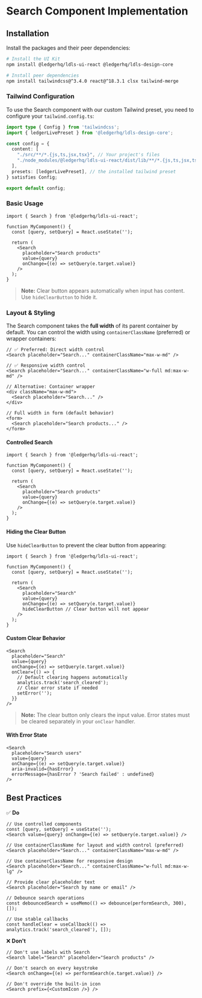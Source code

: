 
<Meta title="Text Input/Search/Implementation" />

# Search Component Implementation

## Installation

Install the packages and their peer dependencies:

```bash
# Install the UI Kit
npm install @ledgerhq/ldls-ui-react @ledgerhq/ldls-design-core

# Install peer dependencies
npm install tailwindcss@^3.4.0 react@^18.3.1 clsx tailwind-merge
```

### Tailwind Configuration

To use the Search component with our custom Tailwind preset, you need to configure your `tailwind.config.ts`:

```typescript
import type { Config } from 'tailwindcss';
import { ledgerLivePreset } from '@ledgerhq/ldls-design-core';

const config = {
  content: [
    "./src/**/*.{js,ts,jsx,tsx}", // Your project's files
    "./node_modules/@ledgerhq/ldls-ui-react/dist/lib/**/*.{js,ts,jsx,tsx}" // Ledger UI Kit components
  ],
  presets: [ledgerLivePreset], // the installed tailwind preset
} satisfies Config;

export default config;
```

### Basic Usage

```tsx
import { Search } from '@ledgerhq/ldls-ui-react';

function MyComponent() {
  const [query, setQuery] = React.useState('');

  return (
    <Search
      placeholder="Search products"
      value={query}
      onChange={(e) => setQuery(e.target.value)}
    />
  );
}
```

> **Note:** Clear button appears automatically when input has content. Use `hideClearButton` to hide it.

### Layout & Styling

The Search component takes the **full width** of its parent container by default. You can control the width using `containerClassName` (preferred) or wrapper containers:

```tsx
// ✅ Preferred: Direct width control
<Search placeholder="Search..." containerClassName="max-w-md" />

// ✅ Responsive width control
<Search placeholder="Search..." containerClassName="w-full md:max-w-md" />

// Alternative: Container wrapper
<div className="max-w-md">
  <Search placeholder="Search..." />
</div>

// Full width in form (default behavior)
<form>
  <Search placeholder="Search products..." />
</form>
```

#### **Controlled Search**

```tsx
import { Search } from '@ledgerhq/ldls-ui-react';

function MyComponent() {
  const [query, setQuery] = React.useState('');

  return (
    <Search
      placeholder="Search products"
      value={query}
      onChange={(e) => setQuery(e.target.value)}
    />
  );
}
```

#### **Hiding the Clear Button**

Use `hideClearButton` to prevent the clear button from appearing:

```tsx
import { Search } from '@ledgerhq/ldls-ui-react';

function MyComponent() {
  const [query, setQuery] = React.useState('');

  return (
    <Search
      placeholder="Search"
      value={query}
      onChange={(e) => setQuery(e.target.value)}
      hideClearButton // Clear button will not appear
    />
  );
}
```

#### **Custom Clear Behavior**

```tsx
<Search
  placeholder="Search"
  value={query}
  onChange={(e) => setQuery(e.target.value)}
  onClear={() => {
    // Default clearing happens automatically
    analytics.track('search_cleared');
    // Clear error state if needed
    setError('');
  }}
/>
```

> **Note:** The clear button only clears the input value. Error states must be cleared separately in your `onClear` handler.

#### **With Error State**

```tsx
<Search
  placeholder="Search users"
  value={query}
  onChange={(e) => setQuery(e.target.value)}
  aria-invalid={hasError}
  errorMessage={hasError ? 'Search failed' : undefined}
/>
```

## Best Practices

✅ **Do**

```tsx
// Use controlled components
const [query, setQuery] = useState('');
<Search value={query} onChange={(e) => setQuery(e.target.value)} />

// Use containerClassName for layout and width control (preferred)
<Search placeholder="Search..." containerClassName="max-w-md" />

// Use containerClassName for responsive design
<Search placeholder="Search..." containerClassName="w-full md:max-w-lg" />

// Provide clear placeholder text
<Search placeholder="Search by name or email" />

// Debounce search operations
const debouncedSearch = useMemo(() => debounce(performSearch, 300), []);

// Use stable callbacks
const handleClear = useCallback(() => analytics.track('search_cleared'), []);
```

❌ **Don't**

```tsx
// Don't use labels with Search
<Search label="Search" placeholder="Search products" />

// Don't search on every keystroke
<Search onChange={(e) => performSearch(e.target.value)} />

// Don't override the built-in icon
<Search prefix={<CustomIcon />} />
```
